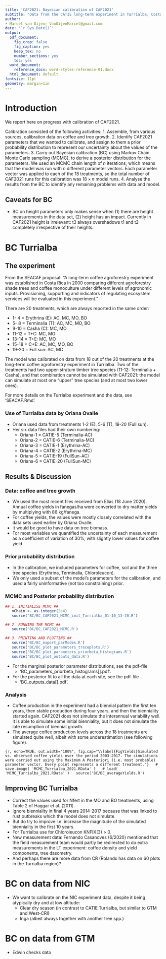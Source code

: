 ```yaml
---
title: 'CAF2021: Bayesian calibration of CAF2021'
subtitle: 'Data from the CATIE long-term experiment in Turrialba, Costa Rica'
author:
- Marcel van Oijen; VanOijenMarcel@gmail.com
date: '`r Sys.Date()`'
output:
  pdf_document:
    fig_crop: false
    fig_caption: yes
    keep_tex: no
    number_sections: yes
    toc: yes
  word_document:
    reference_docx: word-styles-reference-01.docx
  html_document: default
fontsize: 11pt
geometry: margin=1in
---
```




# Introduction

We report here on progress with calibration of CAF2021. 

Calibration consisted of the following activities:
1. Assemble, from various sources, calibration data on coffee and tree growth.
2. Identify CAF2021 parameters that we wanted to calibrate, and assign to them a prior probability distribution to represent our uncertainty about the values of the parameters.
3. Carry out Bayesian calibration (BC) using Markov Chain Monte Carlo sampling (MCMC), to derive a posterior distribution for the parameters. We used an MCMC chain length of $n$ iterations, which means that the model was run with $n$ different parameter vectors. Each parameter vector was applied to each of the 18 treatments, so the total number of CAF2021 runs for this calibration was $18 \times n$ model runs.
4. Analyse the results from the BC to identify any remaining problems with data and model.

## Caveats for BC

- BC on height parameters only makes sense when (1) there are height measurements in the data set, (2) height has an impact. Currently in CAF2021 height is irrelevant: t3 always overshadows t1 and t2 completely irrespective of their heights.


# BC Turrialba

## The experiment

From the SEACAF proposal: "A long-term coffee agroforestry experiment was established in Costa Rica in 2000 comparing different agroforestry shade trees and coffee monoculture under different levels of agronomic inputs. Provisioning, supporting and indicators of regulating ecosystem services will be evaluated in this experiment."

There are 20 treatments, which are always reported in the same order:

-  1- 4 = Erythrina (E): AC, MC, MO, BO
-  5- 8 = Terminalia (T): AC, MC, MO, BO
-  9-10 = Casha (C): MC, MO
- 11-12 = T+C: MC, MO
- 13-14 = T+E: MC, MO
- 15-18 = C+E: AC, MC, MO, BO
- 19-20 = Full sun: AC, MC

The model was calibrated on data from 18 out of the 20 treatments at the long-term coffee agroforestry experiment in Turrialba. Two of the treatments had two upper-stratum timber tree species (11-12: Terminalia + Casha), and that combination cannot be simulated with CAF2021: the model can simulate at most one "upper" tree species (and at most two lower ones).

For more details on the Turrialba experiment and the data, see 'SEACAF.Rmd'.

### Use of Turrialba data by Oriana Ovalle

- Oriana used data from treatments 1-2 (E), 5-6 (T), 19-20 (Full sun).
- Her six data files had their own numbering:
    - Oriana-1 = CATIE-5 (Terminalia-AC)
    - Oriana-2 = CATIE-6 (Terminalia-MC)
    - Oriana-3 = CATIE-1 (Erythrina-AC)
    - Oriana-4 = CATIE-2 (Erythrina-MC)
    - Oriana-5 = CATIE-19 (FullSun-AC)
    - Oriana-6 = CATIE-20 (FullSun-MC)

## Results & Discussion

### Data: coffee and tree growth

- We used the most recent files received from Elias (18 June 2020). Annual coffee yields in fanegas/ha were converted to dry matter yields by multiplying with 86 kg/fanega.
- For coffee yields, the values were mostly closely correlated with the data sets used earlier by Oriana Ovalle.
- It would be good to have data on tree biomass.
- For most variables we quantified the uncertainty of each measurement as a coefficient of variation of 30%, with slightly lower values for coffee yield.

### Prior probability distribution

- In the calibration, we included parameters for coffee, soil and the three tree species (Erythrina, Terminalia, Chloroleucon).
- We only used a subset of the model's parameters for the calibration, and used a fairly uninformative (not too constraining) prior.

### MCMC and Posterior probability distribution

```r
## 1. INITIALISE MCMC ##
   nChain <- as.integer(2e4)
   source('BC/BC_CAF2021_MCMC_init_Turrialba_01-10_13-20.R')

## 2. RUNNING THE MCMC ##
   source('BC/BC_CAF2021_MCMC.R')

## 3. PRINTING AND PLOTTING ##
   source('BC/BC_export_parModes.R')
   source('BC/BC_plot_parameters_traceplots.R')
   source('BC/BC_plot_parameters_priorbeta_histograms.R')
   source('BC/BC_plot_outputs_data.R')
```

- For the marginal posterior parameter distributions, see the pdf-file
  - 'BC_parameters_priorbeta_histograms[].pdf'.
- For the posterior fit to all the data at each site, see the pdf-file
  - 'BC_outputs_data[].pdf'.

### Analysis

- Coffee production in the experiment had a biennial pattern the first ten years, then stable production during four years, and then the bienniality started again. CAF2021 does not simulate the interannual variability well. It is able to simulate some initial bienniality, but it does not simulate the late resumption of biennial growth.
- The average coffee production levels across the 18 treatments are simulated quite well, albeit with some underestimation (see following figure).

```{r, echo=TRUE, out.width="100%", fig.cap="\\label{FigYields}Simulated vs. observed coffee yields over the period 2003-2017. The simulations were carried out using the Maximum A Posteriori (i.e. most probable) parameter vector. Every point represents a different treatment."}
  # save.image( 'MCMC_Turrialba_2021.RData' )
  # load( 'MCMC_Turrialba_2021.RData' )
  source('BC/BC_averageYields.R')
```

## Improving BC Turrialba

- Correct the values used for Nfert in the MO and BO treatments, using Table 2 of Haggar et al. (2011).
- Ignore bienniality in final 4 years 2014-2017 because that was linked to rust outbreaks which the model does not simulate.
- But do try to improve i.e. increase the magnitude of the simulated bienniality in the first 10 years.
- For Turrialba use for Chloroleucon KNFIX(3) > 0.
- New measurement data: Fernando Casanoves (6/2020) mentioned that the field measurement team would partly be redirected to do extra measurements in the LT experiment: coffee density and yield components, tree dasometry.
- And perhaps there are more data from CR (Rolando has data on 60 plots in the Turrialba region)?

\clearpage



# BC on data from NIC

- We want to calibrate on the NIC experiment data, despite it being atypically dry and at low altitude:
    - Clear dry season (in contrast to CATIE Turrialba, but similar to GTM and West-CRI)
    - Inga (albeit always together with another tree spp.)
    
    

# BC on data from GTM

- Edwin checks data
